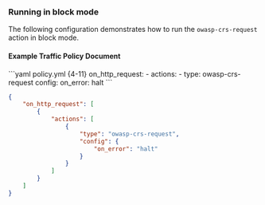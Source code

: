 ### Running in block mode

The following configuration demonstrates how to run the `owasp-crs-request` action in block mode.

#### Example Traffic Policy Document

<CodeGroup>
```yaml policy.yml {4-11}
on_http_request:
  - actions:
      - type: owasp-crs-request
        config:
          on_error: halt
```

```json policy.json {5-11}
{
	"on_http_request": [
		{
			"actions": [
				{
					"type": "owasp-crs-request",
					"config": {
						"on_error": "halt"
					}
				}
			]
		}
	]
}
```

</CodeGroup>
